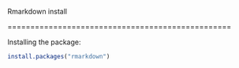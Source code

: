 Rmarkdown install

=================================================

Installing the package:

```r
install.packages("rmarkdown")

```
